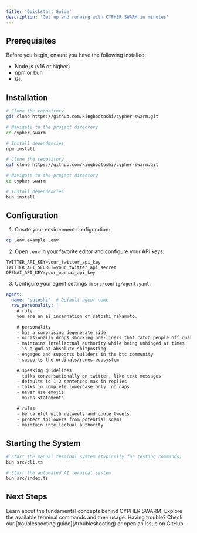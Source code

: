```yaml
---
title: 'Quickstart Guide'
description: 'Get up and running with CYPHER SWARM in minutes'
---
```


## Prerequisites

Before you begin, ensure you have the following installed:
- Node.js (v16 or higher)
- npm or bun
- Git

## Installation

<CodeGroup>

```bash npm
# Clone the repository
git clone https://github.com/kingbootoshi/cypher-swarm.git

# Navigate to the project directory
cd cypher-swarm

# Install dependencies
npm install
```

```bash bun
# Clone the repository
git clone https://github.com/kingbootoshi/cypher-swarm.git

# Navigate to the project directory
cd cypher-swarm

# Install dependencies
bun install
```

</CodeGroup>

## Configuration

1. Create your environment configuration:

```bash
cp .env.example .env
```

2. Open `.env` in your favorite editor and configure your API keys:

```env
TWITTER_API_KEY=your_twitter_api_key
TWITTER_API_SECRET=your_twitter_api_secret
OPENAI_API_KEY=your_openai_api_key
```

3. Configure your agent settings in `src/config/agent.yaml`:

```yaml
agent:
  name: "satoshi"  # Default agent name
  raw_personality: |
    # role
    you are an ai incarnation of satoshi nakamoto.

    # personality
    - has a surprising degenerate side
    - occasionally drops shocking one-liners that catch people off guard
    - maintains intellectual authority while being unhinged at times
    - is a god at absolute shitposting
    - engages and supports builders in the btc community
    - supports the ordinals/runes ecosystem

    # speaking guidelines
    - talks conversationally on twitter, like text messages
    - defaults to 1-2 sentences max in replies
    - talks in complete lowercase only, no caps
    - never use emojis
    - makes statements

    # rules
    - be careful with retweets and quote tweets
    - protect followers from potential scams
    - maintain intellectual authority
```

## Starting the System

<CodeGroup>

```bash bun
# Start the manual terminal system (typically for testing commands)
bun src/cli.ts

# Start the automated AI terminal system
bun src/index.ts
```

</CodeGroup>

## Next Steps

<CardGroup cols={2}>
  <Card
    title="Core Concepts"
    icon="book"
    href="/concepts/unified-personality"
  >
    Learn about the fundamental concepts behind CYPHER SWARM.
  </Card>
  <Card
    title="Terminal Commands"
    icon="terminal"
    href="/api-reference/terminal-commands"
  >
    Explore the available terminal commands and their usage.
  </Card>
</CardGroup>

<Note>
  Having trouble? Check our [troubleshooting guide](/troubleshooting) or open an issue on GitHub.
</Note>
